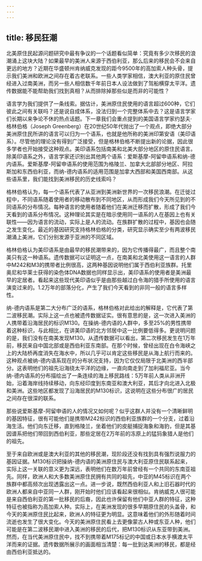 ```yaml
---
---
---
```

title: 移民狂潮
---




北美原住民起源问题研究中最有争议的一个话题看似简单：究竟有多少次移民的浪潮涌上这块大陆？如果最早的美洲人来源于西伯利亚，那么后来的移民会不会来自更远的地方？近期在华盛顿州肯纳威克发现的距今9500年的高加索人种头骨，提示我们美洲和欧洲之间存在着古老联系。一些人类学家相信，澳大利亚的原住民曾经进入过南美洲，而另一些人相信数千年前日本人设法做到了驾船横穿太平洋。遗传数据能不能帮助我们找到真相？从而排除掉那些似是而非的可能性？

语言学为我们提供了一条线索。据估计，美洲原住民使用的语言超过600种，它们彼此之间有关联吗？还是说自成体系，没法归到一个完整体系中去？这是语言学家们长期以来争论不休的热点话题。下一章我们会重点提到的美国语言学家约瑟夫·格林伯格（Joseph Greenberg）在20世纪50年代抛出了一个观点，即绝大部分美洲原住民所讲的语言可以归为一个语系，也就是他所称的美洲印第安语（美印语系）。尽管他的理论没有得到广泛接受，但是格林伯格不断提出新的论据，因此很多学者也开始接受这种观点。美印语系包括南美和北美大部分地区的原住民语言。除美印语系之外，语言学家还识别出其他两个语系：爱斯基摩-阿留申语系和纳-德内语系。爱斯基摩-阿留申语系的使用范围为格陵兰、加拿大北部部分地区、阿拉斯加和东西伯利亚，而纳-德内语系的适用范围是加拿大西部和美国西南部。从这些语系里，我们能找到美洲移民的历史线索吗？

格林伯格认为，每一个语系代表了从亚洲到美洲新世界的一次移民浪潮。在迁徙过程中，不同语系随着使用者的移动散布到不同地区，从而形成我们今天所见到的不同语系的分布情况。每种语言的使用者随着他们在美洲迁移而扩散，形成了我们今天看到的语系分布情况。这种理论其实是在暗示使用同一语系的人在基因上也有关联性——因为语言的流动，实际上是人的流动。在族群扩散的过程中，基因也会随之发生变化。最近的基因研究支持格林伯格的分类，研究显示确实至少有两波移民潮涌上美洲，它们分别发源于亚洲的不同区域。

格林伯格认为美印语系是由最早的移民潮带来的，因为它传播得最广，而且整个南美只有这一种语系。遗传数据可以证明这一点，在南美和北美使用这一语言的人群中M242和M3的携带者比例很高，这两种基因说明他们属于西伯利亚族群。托里奥尼和华莱士获得的染色体DNA数据也同样显示出，美印语系的使用者是美洲最早的定居者。看起来这些现代美印语似乎是由那些越过白令海的猎手所使用的语言演变过来的。1.2万年的部落分化，产生了我们今天看到的非同一般的语言多样性。

纳-德内语系是第二大分布广泛的语系，格林伯格对此给出的解释是，它代表了第二波移民潮。实际上这一点也被遗传数据证实。很有意思的是，这一次进入美洲的人携带着沿海居民的标识M130。在操纳-德内语的人群中，多至25%的男性携带着这种标识，与此相比，在讲美印语的北方邻居中这一比例要低得多。更说明问题的是，我们没有在南美发现M130。从遗传数据可以看出，第二次移民发生在1万年前，移民来自中国北部或是西伯利亚东南部。在那个时候，曾经出现在白令海峡之上的大陆桥再度消失在海水中，所以几乎可以肯定这些移民是从海上航行而来的。这种观点被纳-德内语系现在的分布状况支持，因为它仅仅局限于北美洲的西半部分。这表明他们的祖先沿海绕太平洋的边缘，一直向南走到了加利福尼亚。当今纳-德内语系的分布描绘出了一条连续的海上移民路线：5万年前人类从非洲开始，沿着海岸线持续移动，向东经印度到东南亚和澳大利亚，其后才向北进入北极和美洲。这些地区都发现了沿海居民的M130标识，这说明在这些分布很广的居民之间存在很深的联系。

那些说爱斯基摩-阿留申语的人的情况又如何呢？似乎这群人并没有一个清晰鲜明的基因特征，很有可能他们是携带M242标识的西伯利亚族群的一个分支，过着沿海生活。他们向东迁移，直到格陵兰，坐着他们的皮艇捕捉海象和海豹，但是其基因谱系把他们带回到西伯利亚，那些定居在2万年前的冻原上的猛犸象猎人是他们的祖先。

至于来自欧洲或是澳大利亚的其他的移民潮，现阶段还没有找到具有强烈说服力的基因证据。M130标识把操纳-德内语的美洲原住民与澳大利亚原住民联系起来，实际上这一关联的意义更为深远，表明他们在数万年前曾经有一个共同的东南亚祖先。同样，欧洲人和大多数美洲原住民拥有共同的祖先，中亚的M45标识在两个族群中都高频次出现透露出这一点。进一步说，既然西伯利亚人和上旧石器时代的欧洲人都来自中亚同一人群，刚开始时他们应该看起来很相似。肯纳威克人很可能是来自西伯利亚的第一批移民的后裔，因此也许保留有他们中亚人群的特征，这种特征也被指称为高加索人种。实际上，在美洲发现的很多早期原住民的头盖骨，和今天的美洲原住民比起来，欧洲人的特征更为明显。这意味着他们的外形随着时间流逝也发生了很大变化。今天的美洲原住民看上去更像蒙古人种或东亚人种，他们可能是在第二波移民潮中进入美洲的移民的后代，把M130标识从东亚带到美洲。然而，在当代美洲原住民中，找不到携带着M175标记的中国或日本水手横渡太平洋而来的证据。遗传数据所展示的画面相当清楚：每一批到达美洲的移民，都是经由西伯利亚抵达的。